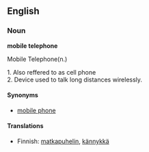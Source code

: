 ==English==
===Noun===
'''mobile telephone'''

Mobile Telephone(n.)

1. Also reffered to as cell phone<br>
2. Device used to talk long distances wirelessly.

====Synonyms====
*[[mobile phone]]

====Translations====
*Finnish: [[matkapuhelin]], [[kännykkä]]